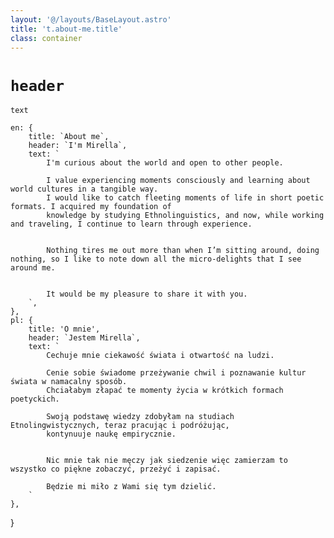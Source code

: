 ```yaml
---
layout: '@/layouts/BaseLayout.astro'
title: 't.about-me.title'
class: container
---
```


# `header`

`text`

    en: {
        title: `About me`,
        header: `I'm Mirella`,
        text: `
            I'm curious about the world and open to other people.

            I value experiencing moments consciously and learning about world cultures in a tangible way.
            I would like to catch fleeting moments of life in short poetic formats. I acquired my foundation of 
            knowledge by studying Ethnolinguistics, and now, while working and traveling, I continue to learn through experience.
            
            
            Nothing tires me out more than when I’m sitting around, doing nothing, so I like to note down all the micro-delights that I see around me.


            It would be my pleasure to share it with you.
        `,
    },
    pl: {
        title: 'O mnie',
        header: `Jestem Mirella`,
        text: `
            Cechuje mnie ciekawość świata i otwartość na ludzi.

            Cenie sobie świadome przeżywanie chwil i poznawanie kultur świata w namacalny sposób.
            Chciałabym złapać te momenty życia w krótkich formach poetyckich.

            Swoją podstawę wiedzy zdobyłam na studiach Etnolingwistycznych, teraz pracując i podróżując,
            kontynuuje naukę empirycznie.


            Nic mnie tak nie męczy jak siedzenie więc zamierzam to wszystko co piękne zobaczyć, przeżyć i zapisać.

            Będzie mi miło z Wami się tym dzielić. 
        `
    },
}